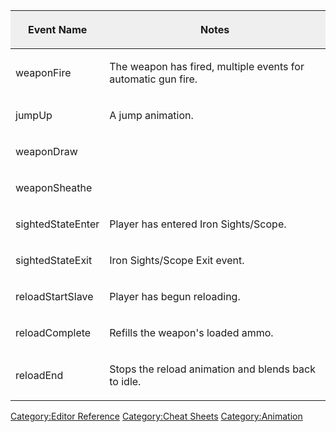 {{Template:Incomplete Article}}
{{Template:Inaccurate Article}}
{|border="1" cellpadding="5" cellspacing="0" align="left"
|-
! style="background:#efefef;" colspan=1  | Event Name
! style="background:#efefef;" colspan=1  | Notes
|-
| weaponFire||The weapon has fired, multiple events for automatic gun fire.
|-
| jumpUp||A jump animation.
|-
| weaponDraw||
|-
| weaponSheathe||
|-
| sightedStateEnter||Player has entered Iron Sights/Scope.
|-
| sightedStateExit||Iron Sights/Scope Exit event.
|-
| reloadStartSlave||Player has begun reloading.
|-
| reloadComplete|| Refills the weapon's loaded ammo.
|-
| reloadEnd||Stops the reload animation and blends back to idle.
|}


[[Category:Editor Reference ]]
[[Category:Cheat Sheets]]
[[Category:Animation]]
